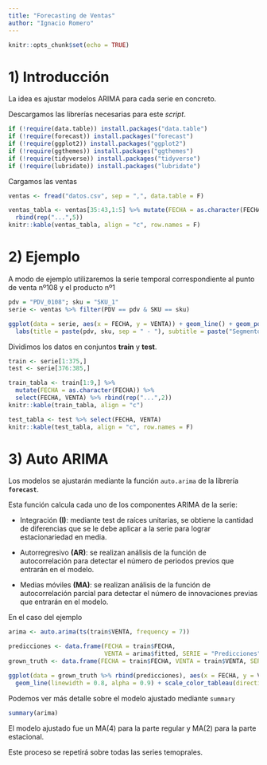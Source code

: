 ---
title: "Forecasting de Ventas"
author: "Ignacio Romero"
---

```{r setup, include=FALSE}
knitr::opts_chunk$set(echo = TRUE)
```

# 1) Introducción

La idea es ajustar modelos ARIMA para cada serie en concreto.

Descargamos las librerías necesarias para este *script*.

```{r message=FALSE, warning=FALSE}
if (!require(data.table)) install.packages("data.table")
if (!require(forecast)) install.packages("forecast")
if (!require(ggplot2)) install.packages("ggplot2")
if (!require(ggthemes)) install.packages("ggthemes")
if (!require(tidyverse)) install.packages("tidyverse")
if (!require(lubridate)) install.packages("lubridate")
```

Cargamos las ventas

```{r}
ventas <- fread("datos.csv", sep = ",", data.table = F)
```

```{r echo=FALSE}
ventas_tabla <- ventas[35:43,1:5] %>% mutate(FECHA = as.character(FECHA)) %>% 
  rbind(rep("...",5))
knitr::kable(ventas_tabla, align = "c", row.names = F)
```

# 2) Ejemplo

A modo de ejemplo utilizaremos la serie temporal correspondiente al punto de venta nº108 y el producto nº1

```{r}
pdv = "PDV_0108"; sku = "SKU_1"
serie <- ventas %>% filter(PDV == pdv & SKU == sku)
```

```{r echo=FALSE, fig.align='center'}
ggplot(data = serie, aes(x = FECHA, y = VENTA)) + geom_line() + geom_point(size = 0.5) + 
  labs(title = paste(pdv, sku, sep = " - "), subtitle = paste("Segmento", unique(serie$ABC)))
```

Dividimos los datos en conjuntos **train** y **test**.

```{r}
train <- serie[1:375,]
test <- serie[376:385,]
```

```{r echo=FALSE}
train_tabla <- train[1:9,] %>% 
  mutate(FECHA = as.character(FECHA)) %>% 
  select(FECHA, VENTA) %>% rbind(rep("...",2))
knitr::kable(train_tabla, align = "c")
```

```{r echo=FALSE}
test_tabla <- test %>% select(FECHA, VENTA)
knitr::kable(test_tabla, align = "c", row.names = F)
```

# 3) Auto ARIMA

Los modelos se ajustarán mediante la función `auto.arima` de la librería **`forecast`**.

Esta función calcula cada uno de los componentes ARIMA de la serie:

- Integración **(I)**: mediante test de raíces unitarias, se obtiene la cantidad de diferencias que se le debe aplicar a la serie para lograr estacionariedad en media.

- Autorregresivo **(AR)**: se realizan análisis de la función de autocorrelación para detectar el número de periodos previos que entrarán en el modelo.

- Medias móviles **(MA)**: se realizan análisis de la función de autocorrelación parcial para detectar el número de innovaciones previas que entrarán en el modelo.

En el caso del ejemplo

```{r}
arima <- auto.arima(ts(train$VENTA, frequency = 7))
```

```{r echo=FALSE, fig.align='center', fig.height=4.5}
predicciones <- data.frame(FECHA = train$FECHA,
                           VENTA = arima$fitted, SERIE = "Predicciones")
grown_truth <- data.frame(FECHA = train$FECHA, VENTA = train$VENTA, SERIE = "Real")

ggplot(data = grown_truth %>% rbind(predicciones), aes(x = FECHA, y = VENTA, color = SERIE)) + 
  geom_line(linewidth = 0.8, alpha = 0.9) + scale_color_tableau(direction = -1)
```

Podemos ver más detalle sobre el modelo ajustado mediante `summary`

```{r}
summary(arima)
```

El modelo ajustado fue un MA(4) para la parte regular y MA(2) para la parte estacional.

Este proceso se repetirá sobre todas las series temoprales.
